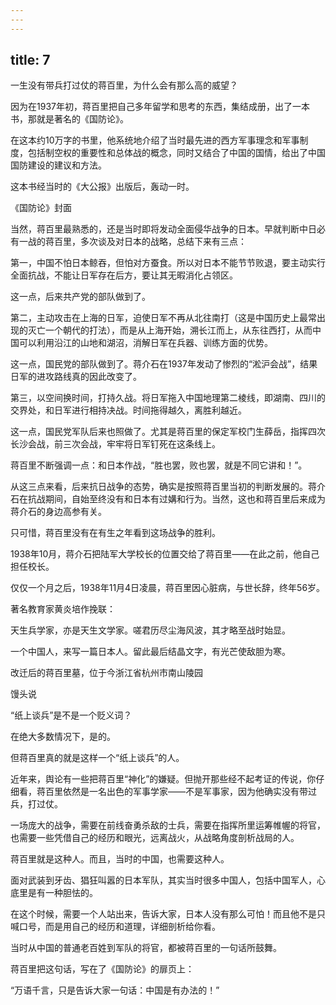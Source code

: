 ```yaml
---
---
---
```

title: 7
---



一生没有带兵打过仗的蒋百里，为什么会有那么高的威望？

因为在1937年初，蒋百里把自己多年留学和思考的东西，集结成册，出了一本书，那就是著名的《国防论》。

在这本约10万字的书里，他系统地介绍了当时最先进的西方军事理念和军事制度，包括制空权的重要性和总体战的概念，同时又结合了中国的国情，给出了中国国防建设的建议和方法。

这本书经当时的《大公报》出版后，轰动一时。

《国防论》封面



当然，蒋百里最熟悉的，还是当时即将发动全面侵华战争的日本。早就判断中日必有一战的蒋百里，多次谈及对日本的战略，总结下来有三点：

第一，中国不怕日本鲸吞，但怕对方蚕食。所以对日本不能节节败退，要主动实行全面抗战，不能让日军存在后方，要让其无暇消化占领区。

这一点，后来共产党的部队做到了。

第二，主动攻击在上海的日军，迫使日军不再从北往南打（这是中国历史上最常出现的灭亡一个朝代的打法），而是从上海开始，溯长江而上，从东往西打，从而中国可以利用沿江的山地和湖沼，消解日军在兵器、训练方面的优势。

这一点，国民党的部队做到了。蒋介石在1937年发动了惨烈的“淞沪会战”，结果日军的进攻路线真的因此改变了。

第三，以空间换时间，打持久战。将日军拖入中国地理第二棱线，即湖南、四川的交界处，和日军进行相持决战。时间拖得越久，离胜利越近。

这一点，国民党军队后来也照做了。尤其是蒋百里的保定军校门生薛岳，指挥四次长沙会战，前三次会战，牢牢将日军钉死在这条线上。

蒋百里不断强调一点：和日本作战，“胜也罢，败也罢，就是不同它讲和！”。

从这三点来看，后来抗日战争的态势，确实是按照蒋百里当初的判断发展的。蒋介石在抗战期间，自始至终没有和日本有过媾和行为。当然，这也和蒋百里后来成为蒋介石的身边高参有关。

只可惜，蒋百里没有在有生之年看到这场战争的胜利。

1938年10月，蒋介石把陆军大学校长的位置交给了蒋百里——在此之前，他自己担任校长。

仅仅一个月之后，1938年11月4日凌晨，蒋百里因心脏病，与世长辞，终年56岁。

著名教育家黄炎培作挽联：

天生兵学家，亦是天生文学家。嗟君历尽尘海风波，其才略至战时始显。

一个中国人，来写一篇日本人。留此最后结晶文字，有光芒使敌胆为寒。

改迁后的蒋百里墓，位于今浙江省杭州市南山陵园



馒头说

“纸上谈兵”是不是一个贬义词？

在绝大多数情况下，是的。

但蒋百里真的就是这样一个“纸上谈兵”的人。

近年来，舆论有一些把蒋百里“神化”的嫌疑。但抛开那些经不起考证的传说，你仔细看，蒋百里依然是一名出色的军事学家——不是军事家，因为他确实没有带过兵，打过仗。

一场庞大的战争，需要在前线奋勇杀敌的士兵，需要在指挥所里运筹帷幄的将官，也需要一些凭借自己的经历和眼光，远离战火，从战略角度剖析战局的人。

蒋百里就是这种人。而且，当时的中国，也需要这种人。

面对武装到牙齿、猖狂叫嚣的日本军队，其实当时很多中国人，包括中国军人，心底里是有一种胆怯的。

在这个时候，需要一个人站出来，告诉大家，日本人没有那么可怕！而且他不是只喊口号，而是用自己的经历和道理，详细剖析给你看。

当时从中国的普通老百姓到军队的将官，都被蒋百里的一句话所鼓舞。

蒋百里把这句话，写在了《国防论》的扉页上：

“万语千言，只是告诉大家一句话：中国是有办法的！”